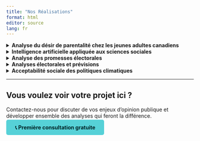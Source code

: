 ```yaml
---
title: "Nos Réalisations"
format: html
editor: source
lang: fr
---
```


<div class="services-grid">

<div class="services-column">

<details>
<summary>**Analyse du désir de parentalité chez les jeunes adultes canadiens**</summary>

Notre co-fondateur Hubert Cadieux a co-écrit une série d'analyses sur les données d'enquête YMCA Canada 2024 explorant les facteurs qui influencent le désir d'avoir des enfants.<br><br>
**Mars 2025** - Analyse des intentions de parentalité par statut relationnel et facteurs démographiques<br>
<a href="https://cdnsurveystuff.substack.com/p/who-wants-to-have-children" target="_blank" style="color: #012326; font-weight: bold;">Who wants to have children? →</a><br><br>
**Avril 2025** - Analyse comparative entre groupes culturels et communautaires<br>
<a href="https://cdnsurveystuff.substack.com/p/culture-and-community-a-second-look" target="_blank" style="color: #012326; font-weight: bold;">Culture and community: a second look →</a><br><br>
**Juin 2025** - Modélisation prédictive par forêt aléatoire<br>
<a href="https://cdnsurveystuff.substack.com/p/resilience-well-being-and-economic" target="_blank" style="color: #012326; font-weight: bold;">Resilience, well-being and economic security →</a>

</details>

<details>
<summary>**Intelligence artificielle appliquée aux sciences sociales**</summary>

Nos co-fondateurs Hubert Cadieux et Alexandre Bouillon ont co-écrit des recherches sur l'utilisation des LLM pour l'analyse politique.<br><br>
**2025** - Développement d'une méthodologie standardisée d'extraction de données avec les LLM<br>
<a href="https://scholar.google.com/citations?view_op=view_citation&hl=fr&user=VF6HfPoAAAAJ&citation_for_view=VF6HfPoAAAAJ:eQOLeE2rZwMC" target="_blank" style="color: #012326; font-weight: bold;">Prompting the Machine: Introducing an LLM Data Extraction Method →</a><br><br>
**2024** - Évaluation des biais politiques dans la classification de partis par GPT-4o<br>
<a href="https://scholar.google.com/citations?view_op=view_citation&hl=fr&user=VF6HfPoAAAAJ&citation_for_view=VF6HfPoAAAAJ:IjCSPb-OGe4C" target="_blank" style="color: #012326; font-weight: bold;">Ain't no party like a GPT party: assessing OpenAI's GPT political alignment classification →</a>

</details>

<details>
<summary>**Analyse des promesses électorales**</summary>

Notre co-fondateur Hubert Cadieux a co-écrit des recherches sur l'évaluation et la mesure des promesses politiques.<br><br>
**2025** - Analyse des 697 promesses des gouvernements minoritaires de Justin Trudeau<br>
<a href="https://scholar.google.com/citations?view_op=view_citation&hl=fr&user=VF6HfPoAAAAJ&citation_for_view=VF6HfPoAAAAJ:Y0pCki6q_DkC" target="_blank" style="color: #012326; font-weight: bold;">Committing without Counting? Untangling the 697 Promises →</a><br><br>
**2024** - Revue systématique des méthodes de mesure de l'importance des promesses électorales<br>
<a href="https://scholar.google.com/citations?view_op=view_citation&hl=fr&user=VF6HfPoAAAAJ&citation_for_view=VF6HfPoAAAAJ:qjMakFHDy7sC" target="_blank" style="color: #012326; font-weight: bold;">Pledge Salience: A Scoping Review of a Non-consensual Concept →</a>

</details>

</div>

<div class="services-column">

<details>
<summary>**Analyses électorales et prévisions**</summary>

Notre co-fondateur Hubert Cadieux a co-écrit plusieurs articles sur l'analyse électorale et les méthodes de prévision.<br><br>
**2022** - Développement de l'Index Relatif de Confiance pour mesurer le potentiel de croissance du Parti conservateur du Québec<br>
<a href="https://scholar.google.com/citations?view_op=view_citation&hl=fr&user=VF6HfPoAAAAJ&citation_for_view=VF6HfPoAAAAJ:u5HHmVD_uO8C" target="_blank" style="color: #012326; font-weight: bold;">Sur le potentiel de croissance du Parti conservateur du Québec →</a><br><br>
**2025** - Application de méthodes de prévision citoyenne à l'élection présidentielle américaine 2024<br>
<a href="https://scholar.google.com/citations?view_op=view_citation&hl=fr&user=VF6HfPoAAAAJ&citation_for_view=VF6HfPoAAAAJ:UeHWp8X0CEIC" target="_blank" style="color: #012326; font-weight: bold;">Lessons Learned: Citizen Forecasting, Candidate Resignations, and the 2024 US Presidential Election →</a><br><br>
**2025** - Analyse de la montée du Parti Québécois avec l'Index Relatif de Confiance<br>
<a href="https://scholar.google.com/citations?view_op=view_citation&hl=fr&user=VF6HfPoAAAAJ&citation_for_view=VF6HfPoAAAAJ:Tyk-4Ss8FVUC" target="_blank" style="color: #012326; font-weight: bold;">Electoral dynamics in Quebec: analyzing the rise of the Parti Québécois →</a>

</details>

<details>
<summary>**Acceptabilité sociale des politiques climatiques**</summary>

Notre co-fondateur Hubert Cadieux a co-écrit une analyse sur l'impact des mesures d'équité dans la transition écologique.<br><br>
**2025** - Enquête auprès de 1,500 Canadiens sur l'acceptabilité sociale des politiques climatiques<br>
<a href="https://scholar.google.com/citations?view_op=view_citation&hl=fr&user=VF6HfPoAAAAJ&citation_for_view=VF6HfPoAAAAJ:W7OEmFMy1HYC" target="_blank" style="color: #012326; font-weight: bold;">Just Transition and Social Acceptability: A Canadian Case →</a>

</details>

</div>

</div>

---


## Vous voulez voir votre projet ici ?

Contactez-nous pour discuter de vos enjeux d'opinion publique et développer ensemble des analyses qui feront la différence.

[📞 Première consultation gratuite](contact.html){.btn .btn-primary style="background-color: #56d1d7; border-color: #56d1d7; color: #012326; padding: 12px 24px; border-radius: 5px; font-weight: bold; text-decoration: none;"}